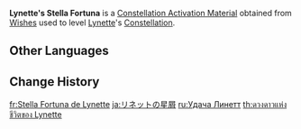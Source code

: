 {{Item Infobox
|id           = 001183
|image        = Item Stella Fortuna (4 Star).png
|type         = Constellation Activation Materials
|group        = Stella Fortuna
|quality      = 4
|description  = [[Lynette]]'s Constellation Activation Material
|source1      = [[Wishes]]
}}
'''Lynette's Stella Fortuna''' is a [[Constellation Activation Material]] obtained from [[Wishes]] used to level [[Lynette]]'s [[Constellation]].

==Other Languages==
{{Other Languages|default_hidden=1
|en      = Lynette's Stella Fortuna
|zhs     = 琳妮特的命星
|zhs_rm  = Línnītè de Mìngxīng
|zht     = 琳妮特的命星
|zht_rm  = Línnítè de Mìngxīng
|ja      = リネットの星屑
|ja_rm   = Rinetto no Hoshikuzu
|ko      = 리넷<->의 운명<->의 별
|es      = Stella Fortuna de Lynette
|fr      = Stella Fortuna de Lynette
|ru      = Удача Линетт
|th      = ดวงดาวแห่งชีวิตของ Lynette
|th_rm   = Duangdao haeng Chiwit khong Lynette
|vi      = Chòm Sao Của Lynette
|de      = Stella Fortuna von Lynette
|id      = Lynette's Stella Fortuna
|pt      = Stella Fortuna de Lynette
|tr      = Lynette'in Yaşam Yıldızı
|it      = Stella Fortuna di Lynette
}}

==Change History==
{{Change History|4.0}}

[[fr:Stella Fortuna de Lynette]]
[[ja:リネットの星屑]]
[[ru:Удача Линетт]]
[[th:ดวงดาวแห่งชีวิตของ Lynette]]